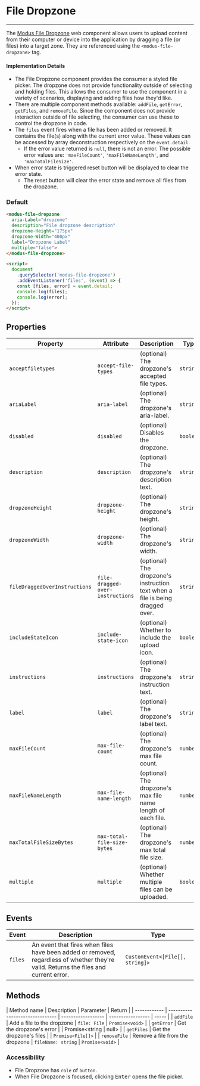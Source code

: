 
# File Dropzone

---

The [Modus File Dropzone](https://modus.trimble.com/components/file-upload-dropzone/) web component allows users to upload content from their computer or device into the application by dragging a file (or files) into a target zone.
They are referenced using the `<modus-file-dropzone>` tag.

#### Implementation Details

- The File Dropzone component provides the consumer a styled file picker. The dropzone does not provide functionality outside of selecting and holding files. This allows the consumer to use the component in a variety of scenarios, displaying and adding files how they'd like.
- There are multiple component methods available: `addFile`, `getError`, `getFiles`, and `removeFile`. Since the component does not provide interaction outside of file selecting, the consumer can use these to control the dropzone in code.
- The `files` event fires when a file has been added or removed. It contains the file(s) along with the current error value. These values can be accessed by array deconstruction respectively on the `event.detail`.
  - If the error value returned is `null`, there is not an error. The possible error values are: `'maxFileCount'`, `'maxFileNameLength'`, and `'maxTotalFileSize'`.
- When error state is triggered reset button will be displayed to clear the error state.
  - The reset button will clear the error state and remove all files from the dropzone.

<Anchor storyId="components-file-dropzone--default" />

### Default

<modus-file-dropzone
  aria-Label="dropzone"
  description="File dropzone description"
  dropzone-Height="175px"
  dropzone-Width="400px"
  label="Dropzone Label"
  multiple="false">
</modus-file-dropzone>

```html
<modus-file-dropzone
  aria-Label="dropzone"
  description="File dropzone description"
  dropzone-Height="175px"
  dropzone-Width="400px"
  label="Dropzone Label"
  multiple="false">
</modus-file-dropzone>

<script>
  document
    .querySelector('modus-file-dropzone')
    .addEventListener('files', (event) => {
    const [files, error] = event.detail;
    console.log(files);
    console.log(error);
  });
</script>
```

## Properties

| Property                      | Attribute                        | Description                                                                   | Type      | Default                                  |
| ----------------------------- | -------------------------------- | ----------------------------------------------------------------------------- | --------- | ---------------------------------------- |
| `acceptfiletypes`             | `accept-file-types`              | (optional) The dropzone's accepted file types.                                | `string`  | `undefined`                              |
| `ariaLabel`                   | `aria-label`                     | (optional) The dropzone's aria-label.                                         | `string`  | `undefined`                              |
| `disabled`                    | `disabled`                       | (optional) Disables the dropzone.                                             | `boolean` | `undefined`                              |
| `description`                 | `description`                    | (optional) The dropzone's description text.                                   | `string`  | `undefined`                              |
| `dropzoneHeight`              | `dropzone-height`                | (optional) The dropzone's height.                                             | `string`  | `undefined`                              |
| `dropzoneWidth`               | `dropzone-width`                 | (optional) The dropzone's width.                                              | `string`  | `undefined`                              |
| `fileDraggedOverInstructions` | `file-dragged-over-instructions` | (optional) The dropzone's instruction text when a file is being dragged over. | `string`  | `'Drag files here.'`                     |
| `includeStateIcon`            | `include-state-icon`             | (optional) Whether to include the upload icon.                                | `boolean` | `true`                                   |
| `instructions`                | `instructions`                   | (optional) The dropzone's instruction text.                                   | `string`  | `'Drag files here or browse to upload.'` |
| `label`                       | `label`                          | (optional) The dropzone's label text.                                         | `string`  | `undefined`                              |
| `maxFileCount`                | `max-file-count`                 | (optional) The dropzone's max file count.                                     | `number`  | `undefined`                              |
| `maxFileNameLength`           | `max-file-name-length`           | (optional) The dropzone's max file name length of each file.                  | `number`  | `undefined`                              |
| `maxTotalFileSizeBytes`       | `max-total-file-size-bytes`      | (optional) The dropzone's max total file size.                                | `number`  | `undefined`                              |
| `multiple`                    | `multiple`                       | (optional) Whether multiple files can be uploaded.                            | `boolean` | `true`                                   |

## Events

| Event   | Description                                                                                                                          | Type                            |
| ------- | ------------------------------------------------------------------------------------------------------------------------------------ | ------------------------------- |
| `files` | An event that fires when files have been added or removed, regardless of whether they're valid. Returns the files and current error. | `CustomEvent<[File[], string]>` |

## Methods

| Method name  | Description                     | Parameter          | Return            |
| ------------ | ------------------------------- | ------------------ | ----------------- | ----- |
| `addFile`    | Add a file to the dropzone      | `file: File`       | `Promise<void>`   |
| `getError`   | Get the dropzone's error        |                    | Promise<string    | null> |
| `getFiles`   | Get the dropzone's files        |                    | `Promise<File[]>` |
| `removeFile` | Remove a file from the dropzone | `fileName: string` | `Promise<void>`   |

### Accessibility

- File Dropzone has `role` of `button`.
- When File Dropzone is focused, clicking <kbd>Enter</kbd> opens the file picker.
